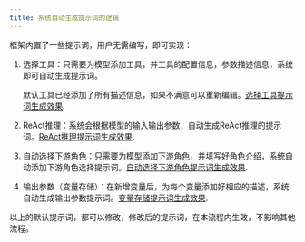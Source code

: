```yaml
---
title: 系统自动生成提示词的逻辑
---
```


框架内置了一些提示词，用户无需编写，即可实现：

1. 选择工具：只需要为模型添加工具，并工具的配置信息，参数描述信息，系统即可自动生成提示词。

    默认工具已经添加了所有描述信息，如果不满意可以重新编辑。[选择工具提示词生成效果](TODO:URL).
2. ReAct推理：系统会根据模型的输入输出参数，自动生成ReAct推理的提示词。[ReAct推理提示词生成效果](TODO:URL).
3. 自动选择下游角色：只需要为模型添加下游角色，并填写好角色介绍，系统自动添加下游角色选择提示词。[自动选择下游角色提示词生成效果](TODO:URL).
4. 输出参数（变量存储）：在新增变量后，为每个变量添加好相应的描述，系统自动生成输出参数提示词。[变量存储提示词生成效果](TODO:URL).


以上的默认提示词，都可以修改，修改后的提示词，在本流程内生效，不影响其他流程。